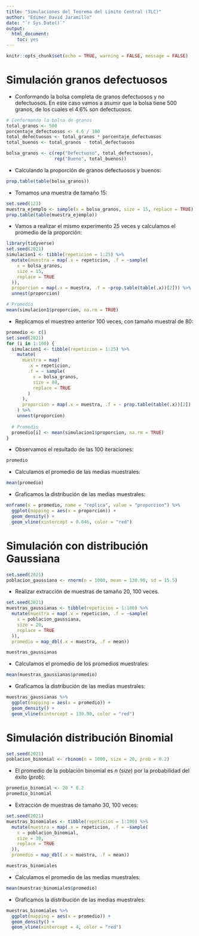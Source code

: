 ```yaml
---
title: "Simulaciones del Teorema del Límite Central (TLC)"
author: "Edimer David Jaramillo"
date: "`r Sys.Date()`"
output:
  html_document:
    toc: yes
---
```


```r
knitr::opts_chunk$set(echo = TRUE, warning = FALSE, message = FALSE)
```

# Simulación granos defectuosos

- Conformando la bolsa completa de granos defectuosos y no defectuosos. En este caso vamos a asumir que la bolsa tiene 500 granos, de los cuales el 4.6% son defectuosos.

```r
# Conformando la bolsa de granos
total_granos <- 500
porcentaje_defectuosos <- 4.6 / 100
total_defectuosos <- total_granos * porcentaje_defectuosos
total_buenos <- total_granos - total_defectuosos

bolsa_granos <- c(rep("Defectuoso", total_defectuosos),
                  rep("Bueno", total_buenos))
```

- Calculando la proporción de granos defectuosos y buenos:

```r
prop.table(table(bolsa_granos))
```

- Tomamos una muestra de tamaño 15:

```r
set.seed(123)
muestra_ejemplo <- sample(x = bolsa_granos, size = 15, replace = TRUE)
prop.table(table(muestra_ejemplo))
```

- Vamos a realizar el mismo experimento 25 veces y calculamos el promedio de la proporción:

```r
library(tidyverse)
set.seed(2021)
simulacion1 <- tibble(repeticion = 1:25) %>% 
  mutate(muestra = map(.x = repeticion, .f = ~sample(
    x = bolsa_granos,
    size = 15,
    replace = TRUE
  )),
  proporcion = map(.x = muestra, .f = ~prop.table(table(.x))[2])) %>% 
  unnest(proporcion)

# Promedio
mean(simulacion1$proporcion, na.rm = TRUE)
```

- Replicamos el muestreo anterior 100 veces, con tamaño muestral de 80:

```r
promedio <- c()
set.seed(2021)
for (i in 1:100) {
  simulacion1 <- tibble(repeticion = 1:25) %>%
    mutate(
      muestra = map(
        .x = repeticion,
        .f = ~ sample(
          x = bolsa_granos,
          size = 80,
          replace = TRUE
        )
      ),
      proporcion = map(.x = muestra, .f = ~ prop.table(table(.x))[2])
    ) %>%
    unnest(proporcion)
  
  # Promedio
  promedio[i] <- mean(simulacion1$proporcion, na.rm = TRUE)
}
```

- Observamos el resultado de las 100 iteraciones:

```r
promedio
```

- Calculamos el promedio de las medias muestrales:

```r
mean(promedio)
```

- Graficamos la distribución de las medias muestrales:

```r
enframe(x = promedio, name = "replica", value = "proporcion") %>% 
  ggplot(mapping = aes(x = proporcion)) +
  geom_density() +
  geom_vline(xintercept = 0.046, color = "red")
```

# Simulación con distribución Gaussiana

```r
set.seed(2021)
poblacion_gaussiana <- rnorm(n = 1000, mean = 130.90, sd = 15.5)
```

- Realizar extracción de muestras de tamaño 20, 100 veces.

```r
set.seed(2021)
muestras_gaussianas <- tibble(repeticion = 1:100) %>% 
  mutate(muestra = map(.x = repeticion, .f = ~sample(
    x = poblacion_gaussiana,
    size = 20,
    replace = TRUE
  )),
  promedio = map_dbl(.x = muestra, .f = mean))

muestras_gaussianas
```

- Calculamos el promedio de los promedios muestrales:

```r
mean(muestras_gaussianas$promedio)
```

- Graficamos la distribución de las medias muestrales:

```r
muestras_gaussianas %>% 
  ggplot(mapping = aes(x = promedio)) +
  geom_density() +
  geom_vline(xintercept = 130.90, color = "red")
```

# Simulación distribución Binomial

```r
set.seed(2021)
poblacion_binomial <- rbinom(n = 1000, size = 20, prob = 0.2)
```

- El promedio de la población binomial es *n* (*size*) por la probabilidad del éxito (*prob*):

```r
promedio_binomial <- 20 * 0.2
promedio_binomial
```

- Extracción de muestras de tamaño 30, 100 veces:

```r
set.seed(2021)
muestras_binomiales <- tibble(repeticion = 1:100) %>% 
  mutate(muestra = map(.x = repeticion, .f = ~sample(
    x = poblacion_binomial,
    size = 30,
    replace = TRUE
  )),
  promedio = map_dbl(.x = muestra, .f = mean))

muestras_binomiales
```

- Calculamos el promedio de las medias muestrales:

```r
mean(muestras_binomiales$promedio)
```

- Graficamos la distribución de las medias muestrales:

```r
muestras_binomiales %>% 
  ggplot(mapping = aes(x = promedio)) +
  geom_density() +
  geom_vline(xintercept = 4, color = "red")
```

